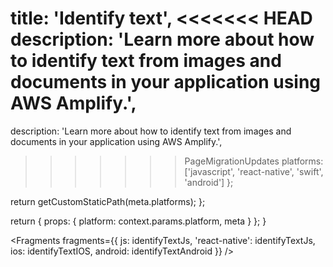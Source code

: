
  title: 'Identify text',
<<<<<<< HEAD
  description: 'Learn more about how to identify text from images and documents in your application using AWS Amplify.',
=======
  description:
    'Learn more about how to identify text from images and documents in your application using AWS Amplify.',
>>>>>>> PageMigrationUpdates
  platforms: ['javascript', 'react-native', 'swift', 'android']
};

  return getCustomStaticPath(meta.platforms);
};

  return {
    props: {
      platform: context.params.platform,
      meta
    }
  };
}


<Fragments
  fragments={{
    js: identifyTextJs,
    'react-native': identifyTextJs,
    ios: identifyTextIOS,
    android: identifyTextAndroid
  }}
/>
